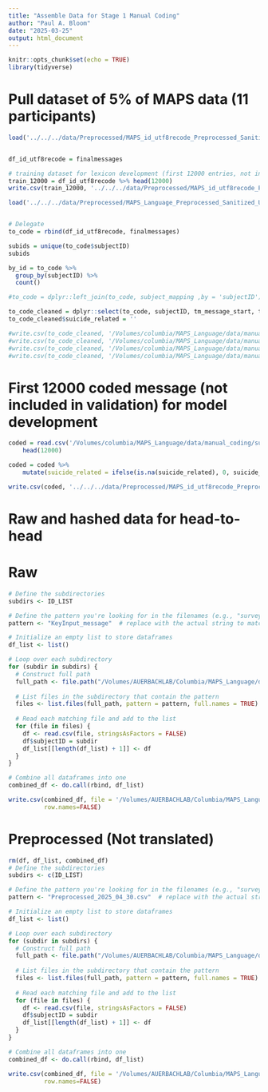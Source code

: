 ```yaml
---
title: "Assemble Data for Stage 1 Manual Coding"
author: "Paul A. Bloom"
date: "2025-03-25"
output: html_document
---
```


```r
knitr::opts_chunk$set(echo = TRUE)
library(tidyverse)
```

# Pull dataset of 5% of MAPS data (11 participants)

```r
load('../../../data/Preprocessed/MAPS_id_utf8recode_Preprocessed_Sanitized_Untranslated_03_21_25.RData')


df_id_utf8recode = finalmessages

# training dataset for lexicon development (first 12000 entries, not included in validation set)
train_12000 = df_id_utf8recode %>% head(12000) 
write.csv(train_12000, '../../../data/Preprocessed/MAPS_id_utf8recode_Preprocessed_Sanitized_Untranslated_03_21_25_first_12000.csv', row.names = FALSE)

load('../../../data/Preprocessed/MAPS_Language_Preprocessed_Sanitized_Untranslated_03_11_25.RData')


# Delegate
to_code = rbind(df_id_utf8recode, finalmessages)

subids = unique(to_code$subjectID)
subids

by_id = to_code %>%
  group_by(subjectID) %>%
  count()

```


```r
#to_code = dplyr::left_join(to_code, subject_mapping ,by = 'subjectID')

to_code_cleaned = dplyr::select(to_code, subjectID, tm_message_start, tm_message_end, timeDiff, id_app, text_clean)
to_code_cleaned$suicide_related = ''

#write.csv(to_code_cleaned, '/Volumes/columbia/MAPS_Language/data/manual_coding/suicide_language/step_one_coding/step_one_coder_pb.csv', row.names = FALSE)
#write.csv(to_code_cleaned, '/Volumes/columbia/MAPS_Language/data/manual_coding/suicide_language/step_one_coding/step_one_coder_jg.csv', row.names = FALSE)
#write.csv(to_code_cleaned, '/Volumes/columbia/MAPS_Language/data/manual_coding/suicide_language/step_one_coding/step_one_coder_in.csv', row.names = FALSE)
#write.csv(to_code_cleaned, '/Volumes/columbia/MAPS_Language/data/manual_coding/suicide_language/step_one_coding/step_one_coder_np.csv', row.names = FALSE)

```

# First 12000 coded message (not included in validation) for model development
```r

coded = read.csv('/Volumes/columbia/MAPS_Language/data/manual_coding/suicide_language/step_one_coding/coded_reconverted_csvs/step_one_coded_pb.csv') %>%
    head(12000)

coded = coded %>%
    mutate(suicide_related = ifelse(is.na(suicide_related), 0, suicide_related))

write.csv(coded, '../../../data/Preprocessed/MAPS_id_utf8recode_Preprocessed_Sanitized_Untranslated_03_21_25_first_12000_coded.csv', row.names = FALSE)

```

# Raw and hashed data for head-to-head

# Raw

```r

# Define the subdirectories
subdirs <- ID_LIST

# Define the pattern you're looking for in the filenames (e.g., "survey")
pattern <- "KeyInput_message"  # replace with the actual string to match in filenames

# Initialize an empty list to store dataframes
df_list <- list()

# Loop over each subdirectory
for (subdir in subdirs) {
  # Construct full path
  full_path <- file.path("/Volumes/AUERBACHLAB/Columbia/MAPS_Language/data/KeyInput/", subdir)
  
  # List files in the subdirectory that contain the pattern
  files <- list.files(full_path, pattern = pattern, full.names = TRUE)
  
  # Read each matching file and add to the list
  for (file in files) {
    df <- read.csv(file, stringsAsFactors = FALSE)
    df$subjectID = subdir
    df_list[[length(df_list) + 1]] <- df
  }
}

# Combine all dataframes into one
combined_df <- do.call(rbind, df_list)

write.csv(combined_df, file = '/Volumes/AUERBACHLAB/Columbia/MAPS_Language/data/Preprocessed/for_srl_head_to_head/raw.csv',
          row.names=FALSE)

```

# Preprocessed (Not translated)

```r
rm(df, df_list, combined_df)
# Define the subdirectories
subdirs <- c(ID_LIST)

# Define the pattern you're looking for in the filenames (e.g., "survey")
pattern <- "Preprocessed_2025_04_30.csv"  # replace with the actual string to match in filenames

# Initialize an empty list to store dataframes
df_list <- list()

# Loop over each subdirectory
for (subdir in subdirs) {
  # Construct full path
  full_path <- file.path("/Volumes/AUERBACHLAB/Columbia/MAPS_Language/data/KeyInput/", subdir)
  
  # List files in the subdirectory that contain the pattern
  files <- list.files(full_path, pattern = pattern, full.names = TRUE)
  
  # Read each matching file and add to the list
  for (file in files) {
    df <- read.csv(file, stringsAsFactors = FALSE)
    df$subjectID = subdir
    df_list[[length(df_list) + 1]] <- df
  }
}

# Combine all dataframes into one
combined_df <- do.call(rbind, df_list)

write.csv(combined_df, file = '/Volumes/AUERBACHLAB/Columbia/MAPS_Language/data/Preprocessed/for_srl_head_to_head/ .csv',
          row.names=FALSE)

```